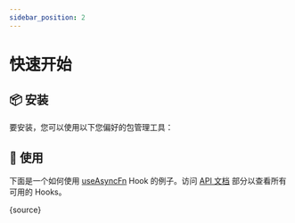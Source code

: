 ```yaml
---
sidebar_position: 2
---
```


# 快速开始

## 📦 安装

要安装，您可以使用以下您偏好的包管理工具：


<Installation npmName='@shined/react-use' />

## 🎨 使用

下面是一个如何使用 [useAsyncFn](/reference/use-async-fn) Hook 的例子。访问 [API 文档](/reference) 部分以查看所有可用的 Hooks。


<App />

<RawCode>{source}</RawCode>
